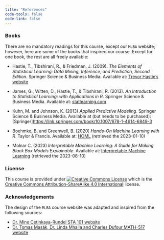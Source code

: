 ```yaml
---
title: "References"
code-tools: false
code-link: false
---
```


### Books
There are no mandatory readings for this course, except our `MLBA` website; however, here are some of the books that inspired our course. Except for one book, the rest are all freely available:

- Hastie, T., Tibshirani, R., & Friedman, J. (2009). *The Elements of Statistical Learning: Data Mining, Inference, and Prediction, Second Edition*. Springer Science & Business Media. Available at: [Trevor Hastie's website](https://hastie.su.domains/Papers/ESLII.pdf)

- James, G., Witten, D., Hastie, T., & Tibshirani, R. (2013). *An Introduction to Statistical Learning: with Applications in R*. Springer Science & Business Media. Available at: [statlearning.com](https://www.statlearning.com/)

- Kuhn, M. and Johnson, K. (2013) *Applied Predictive Modeling*. Springer Science & Business Media. Available at (but needs to be purchased): [Springer]<https://link.springer.com/book/10.1007/978-1-4614-6849-3>

- Boehmke, B. and Greenwell, B. (2020) *Hands-On Machine Learning with R*. Taylor & Francis. Available at: [HOML](https://bradleyboehmke.github.io/HOML/) (retrieved the 2023-01-10)

- Molnar C. (2023) *Interpretable Machine Learning: A Guide for Making Black Box Models Explainable*. Available at: [Interpretable Machine Learning](https://christophm.github.io/interpretable-ml-book/) (retrieved the 2023-08-10)


### License

This course is provided under [![Creative Commons License](https://licensebuttons.net/l/by-sa/4.0/88x31.png){alt="Creative Commons License"}](https://creativecommons.org/licenses/by-sa/4.0/)\ which is the [Creative Commons Attribution-ShareAlike 4.0 International](https://creativecommons.org/licenses/by-sa/4.0/) license.

### Acknowledgements
The design  of the `MLBA` course website was adapted and inspired from the following sources:

- [Dr. Mine Çetinkaya-Rundel STA 101 website](https://sta101-f23.github.io/course-overview.html)
- [Dr. Tomas Masák, Dr. Linda Mhalla and Charles Dufour MATH-517 website](https://math-517.github.io/math_517_website/)
